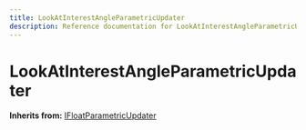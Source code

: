 ```yaml
---
title: LookAtInterestAngleParametricUpdater
description: Reference documentation for LookAtInterestAngleParametricUpdater meta class
---
```



# LookAtInterestAngleParametricUpdater

**Inherits from:** [IFloatParametricUpdater](/classes/ifloatparametricupdater)

<ClassDetails file="/db/classes/LookAtInterestAngleParametricUpdater.225296534880.json" />
